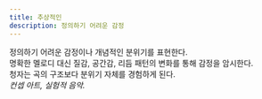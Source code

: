 ```yaml
---
title: 추상적인
description: 정의하기 어려운 감정
---
```


정의하기 어려운 감정이나 개념적인 분위기를 표현한다.  
명확한 멜로디 대신 질감, 공간감, 리듬 패턴의 변화를 통해 감정을 암시한다.  
청자는 곡의 구조보다 분위기 자체를 경험하게 된다.  
*컨셉 아트, 실험적 음악.*